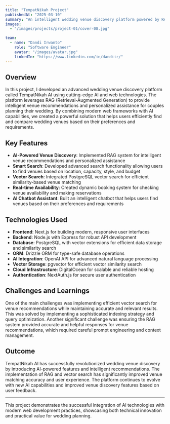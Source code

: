 ```yaml
---
title: "TempatNikah Project"
publishedAt: "2025-03-10"
summary: "An intelligent wedding venue discovery platform powered by RAG (Retrieval-Augmented Generation), helping users find and compare wedding venues with AI-powered recommendations and personalized assistance."
images:
  - "/images/projects/project-01/cover-08.jpg"

team:
  - name: "Dandi Irwanto"
    role: "Software Engineer"
    avatar: "/images/avatar.jpg"
    linkedIn: "https://www.linkedin.com/in/dandiir/"
---
```


## Overview

In this project, I developed an advanced wedding venue discovery platform called TempatNikah AI using cutting-edge AI and web technologies. The platform leverages RAG (Retrieval-Augmented Generation) to provide intelligent venue recommendations and personalized assistance for couples planning their wedding. By combining modern web frameworks with AI capabilities, we created a powerful solution that helps users efficiently find and compare wedding venues based on their preferences and requirements.

## Key Features

- **AI-Powered Venue Discovery**: Implemented RAG system for intelligent venue recommendations and personalized assistance
- **Smart Search**: Developed advanced search functionality allowing users to find venues based on location, capacity, style, and budget
- **Vector Search**: Integrated PostgreSQL vector search for efficient similarity-based venue matching
- **Real-time Availability**: Created dynamic booking system for checking venue availability and making reservations
- **AI Chatbot Assistant**: Built an intelligent chatbot that helps users find venues based on their preferences and requirements

## Technologies Used

- **Frontend**: Next.js for building modern, responsive user interfaces
- **Backend**: Node.js with Express for robust API development
- **Database**: PostgreSQL with vector extensions for efficient data storage and similarity search
- **ORM**: Drizzle ORM for type-safe database operations
- **AI Integration**: OpenAI API for advanced natural language processing
- **Vector Storage**: pgvector for efficient vector similarity search
- **Cloud Infrastructure**: DigitalOcean for scalable and reliable hosting
- **Authentication**: NextAuth.js for secure user authentication

## Challenges and Learnings

One of the main challenges was implementing efficient vector search for venue recommendations while maintaining accurate and relevant results. This was solved by implementing a sophisticated indexing strategy and query optimization. Another significant challenge was ensuring the RAG system provided accurate and helpful responses for venue recommendations, which required careful prompt engineering and context management.

## Outcome

TempatNikah AI has successfully revolutionized wedding venue discovery by introducing AI-powered features and intelligent recommendations. The implementation of RAG and vector search has significantly improved venue matching accuracy and user experience. The platform continues to evolve with new AI capabilities and improved venue discovery features based on user feedback.

---

This project demonstrates the successful integration of AI technologies with modern web development practices, showcasing both technical innovation and practical value for wedding planning.